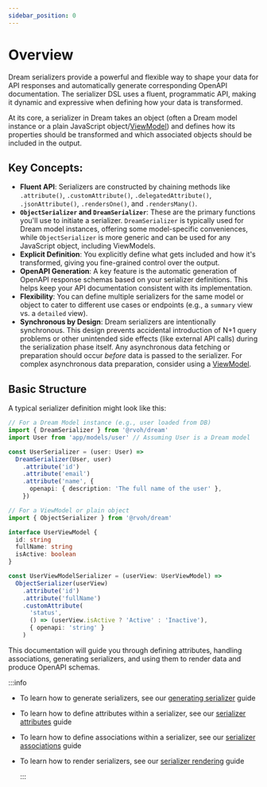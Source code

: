 ```yaml
---
sidebar_position: 0
---
```


# Overview

Dream serializers provide a powerful and flexible way to shape your data for API responses and automatically generate corresponding OpenAPI documentation. The serializer DSL uses a fluent, programmatic API, making it dynamic and expressive when defining how your data is transformed.

At its core, a serializer in Dream takes an object (often a Dream model instance or a plain JavaScript object/[ViewModel](./view-models.mdx)) and defines how its properties should be transformed and which associated objects should be included in the output.

## Key Concepts:

- **Fluent API**: Serializers are constructed by chaining methods like `.attribute()`, `.customAttribute()`, `.delegatedAttribute()`, `.jsonAttribute()`, `.rendersOne()`, and `.rendersMany()`.
- **`ObjectSerializer` and `DreamSerializer`**: These are the primary functions you'll use to initiate a serializer. `DreamSerializer` is typically used for Dream model instances, offering some model-specific conveniences, while `ObjectSerializer` is more generic and can be used for any JavaScript object, including ViewModels.
- **Explicit Definition**: You explicitly define what gets included and how it's transformed, giving you fine-grained control over the output.
- **OpenAPI Generation**: A key feature is the automatic generation of OpenAPI response schemas based on your serializer definitions. This helps keep your API documentation consistent with its implementation.
- **Flexibility**: You can define multiple serializers for the same model or object to cater to different use cases or endpoints (e.g., a `summary` view vs. a `detailed` view).
- **Synchronous by Design**: Dream serializers are intentionally synchronous. This design prevents accidental introduction of N+1 query problems or other unintended side effects (like external API calls) during the serialization phase itself. Any asynchronous data fetching or preparation should occur _before_ data is passed to the serializer. For complex asynchronous data preparation, consider using a [ViewModel](./view-models.mdx).

## Basic Structure

A typical serializer definition might look like this:

```typescript
// For a Dream Model instance (e.g., user loaded from DB)
import { DreamSerializer } from '@rvoh/dream'
import User from 'app/models/user' // Assuming User is a Dream model

const UserSerializer = (user: User) =>
  DreamSerializer(User, user)
    .attribute('id')
    .attribute('email')
    .attribute('name', {
      openapi: { description: 'The full name of the user' },
    })

// For a ViewModel or plain object
import { ObjectSerializer } from '@rvoh/dream'

interface UserViewModel {
  id: string
  fullName: string
  isActive: boolean
}

const UserViewModelSerializer = (userView: UserViewModel) =>
  ObjectSerializer(userView)
    .attribute('id')
    .attribute('fullName')
    .customAttribute(
      'status',
      () => (userView.isActive ? 'Active' : 'Inactive'),
      { openapi: 'string' }
    )
```

This documentation will guide you through defining attributes, handling associations, generating serializers, and using them to render data and produce OpenAPI schemas.

:::info

- To learn how to generate serializers, see our [generating serializer](/docs/serializers/generating) guide
- To learn how to define attributes within a serializer, see our [serializer attributes](/docs/serializers/attributes) guide
- To learn how to define associations within a serializer, see our [serializer associations](/docs/serializers/associations) guide
- To learn how to render serializers, see our [serializer rendering](/docs/serializers/render) guide

  :::

